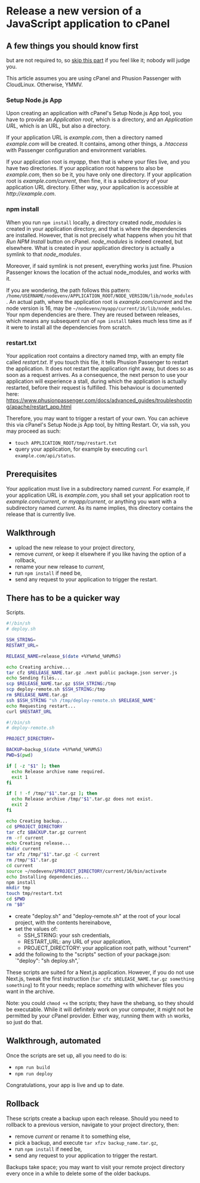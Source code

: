 # Release a new version of a JavaScript application to cPanel

## A few things you should know first

but are not required to, so [skip this part](#prerequisites) if you feel like it; nobody will judge you.

This article assumes you are using cPanel and Phusion Passenger with CloudLinux. Otherwise, YMMV.

### Setup Node.js App

Upon creating an application with cPanel's Setup Node.js App tool, you have to provide an _Application root_, which is a directory, and an _Application URL_, which is an URL, but also a directory. 

If your application URL is _example.com_, then a directory named _example.com_ will be created. It contains, among other things, a _.htaccess_ with Passenger configuration and environment variables.

If your application root is _myapp_, then that is where your files live, and you have two directories. If your application root happens to also be _example.com_, then so be it, you have only one directory. If your application root is _example.com/current_, then fine, it is a subdirectory of your application URL directory. Either way, your application is accessible at _http://example.com_.

### npm install

When you run `npm install` locally, a directory created _node_modules_ is created in your application directory, and that is where the dependencies are installed. However, that is not precisely what happens when you hit that _Run NPM Install_ button on cPanel. _node_modules_ is indeed created, but elsewhere. What is created in your application directory is actually a symlink to that _node_modules_.

Moreover, if said symlink is not present, everything works just fine. Phusion Passenger knows the location of the actual node_modules, and works with it.

If you are wondering, the path follows this pattern: `/home/USERNAME/nodevenv/APPLICATION_ROOT/NODE_VERSION/lib/node_modules`. An actual path, where the application root is _example.com/current_ and the node version is 16, may be `~/nodevenv/myapp/current/16/lib/node_modules`. Your npm dependencies are there. They are reused between releases, which means any subsequent run of `npm install` takes much less time as if it were to install all the dependencies from scratch.

### restart.txt

Your application root contains a directory named _tmp_, with an empty file called _restart.txt_. If you touch this file, it tells Phusion Passenger to restart the application. It does not restart the application right away, but does so as soon as a request arrives. As a consequence, the next person to use your application will experience a stall, during which the application is actually restarted, before their request is fulfilled. This behaviour is documented here: https://www.phusionpassenger.com/docs/advanced_guides/troubleshooting/apache/restart_app.html

Therefore, you may want to trigger a restart of your own. You can achieve this via cPanel's Setup Node.js App tool, by hitting Restart. Or, via ssh, you may proceed as such:
- `touch APPLICATION_ROOT/tmp/restart.txt`
- query your application, for example by executing `curl example.com/api/status`.

## Prerequisites

Your application must live in a subdirectory named _current_. For example, if your application URL is _example.com_, you shall set your application root to _example.com/current_, or _myapp/current_, or anything you want with a subdirectory named _current_. As its name implies, this directory contains the release that is currently live.

## Walkthrough

- upload the new release to your project directory,
- remove _current_, or keep it elsewhere if you like having the option of a rollback,
- rename your new release to _current_,
- run `npm install` if need be,
- send any request to your application to trigger the restart.

## There has to be a quicker way

Scripts.

```sh
#!/bin/sh
# deploy.sh

SSH_STRING=
RESTART_URL=

RELEASE_NAME=release_$(date +%Y%m%d_%H%M%S)

echo Creating archive...
tar cfz $RELEASE_NAME.tar.gz .next public package.json server.js
echo Sending files...
scp $RELEASE_NAME.tar.gz $SSH_STRING:/tmp
scp deploy-remote.sh $SSH_STRING:/tmp
rm $RELEASE_NAME.tar.gz
ssh $SSH_STRING "sh /tmp/deploy-remote.sh $RELEASE_NAME"
echo Requesting restart...
curl $RESTART_URL
```



```sh
#!/bin/sh
# deploy-remote.sh

PROJECT_DIRECTORY=

BACKUP=backup_$(date +%Y%m%d_%H%M%S)
PWD=$(pwd)

if [ -z "$1" ]; then
  echo Release archive name required.
  exit 1
fi

if [ ! -f /tmp/"$1".tar.gz ]; then
  echo Release archive /tmp/"$1".tar.gz does not exist.
  exit 2
fi

echo Creating backup...
cd $PROJECT_DIRECTORY
tar cfz $BACKUP.tar.gz current
rm -rf current
echo Creating release...
mkdir current
tar xfz /tmp/"$1".tar.gz -C current
rm /tmp/"$1".tar.gz
cd current
source ~/nodevenv/$PROJECT_DIRECTORY/current/16/bin/activate
echo Installing dependencies...
npm install
mkdir tmp
touch tmp/restart.txt
cd $PWD
rm "$0"
```

<ul>
  <li>create "deploy.sh" and "deploy-remote.sh" at the root of your local project, with the contents hereinabove,</li>
  <li>set the values of: <ul>
    <li>SSH_STRING: your ssh credentials,</li>
    <li>RESTART_URL: any URL of your application,</li>
    <li>PROJECT_DIRECTORY: your application root path, without "current"</li></ul></li>
<li>add the following to the "scripts" section of your package.json: `"deploy": "sh deploy.sh",`</li>
</ul>

These scripts are suited for a Next.js application. However, if you do not use Next.js, tweak the first instruction (`tar cfz $RELEASE_NAME.tar.gz something something`) to fit your needs; replace _something_ with whichever files you want in the archive.

Note: you could `chmod +x` the scripts; they have the shebang, so they should be executable. While it will definitely work on your computer, it might not be permitted by your cPanel provider. Either way, running them with `sh` works, so just do that.


## Walkthrough, automated

Once the scripts are set up, all you need to do is:

- `npm run build`
- `npm run deploy`

Congratulations, your app is live and up to date.


## Rollback

These scripts create a backup upon each release. Should you need to rollback to a previous version, navigate to your project directory, then:
- remove _current_ or rename it to something else,
- pick a backup, and execute `tar xfzv backup_name.tar.gz`,
- run `npm install` if need be,
- send any request to your application to trigger the restart.

 Backups take space; you may want to visit your remote project directory every once in a while to delete some of the older backups.

